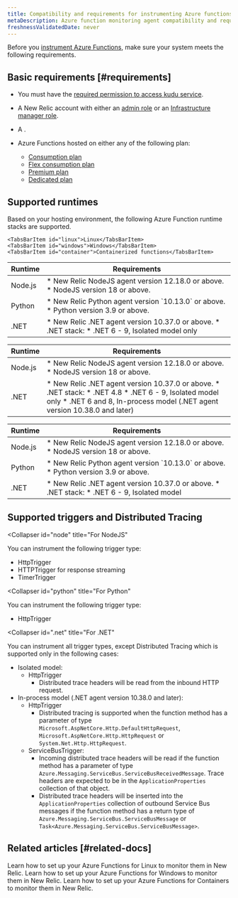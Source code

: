 ```yaml
---
title: Compatibility and requirements for instrumenting Azure functions 
metaDescription: Azure function monitoring agent compatibility and requirements.
freshnessValidatedDate: never
---
```


Before you [instrument Azure Functions](/docs/serverless-function-monitoring/azure-function-monitoring/introduction-azure-monitoring/#config), make sure your system meets the following requirements.

## Basic requirements [#requirements]


* You must have the [required permission to access kudu service](https://learn.microsoft.com/en-us/azure/app-service/resources-kudu#access-kudu-for-your-app). 

* A New Relic account with either an [admin role](/docs/accounts/original-accounts-billing/original-users-roles/users-roles-original-user-model/#roles) or an [Infrastructure manager role](/docs/accounts/original-accounts-billing/original-users-roles/users-roles-original-user-model#add-on).

* A <InlinePopover type="userKey" />.

* Azure Functions hosted on either any of the following plan:
    * [Consumption plan](https://learn.microsoft.com/en-us/azure/azure-functions/consumption-plan)
    * [Flex consumption plan](https://learn.microsoft.com/en-us/azure/azure-functions/flex-consumption-plan)
    * [Premium plan](https://learn.microsoft.com/en-us/azure/azure-functions/functions-premium-plan)
    * [Dedicated plan](https://learn.microsoft.com/en-us/azure/azure-functions/dedicated-plan)


## Supported runtimes

Based on your hosting environment, the following Azure Function runtime stacks are supported.

<Tabs>
  <TabsBar>

    <TabsBarItem id="linux">Linux</TabsBarItem>
    <TabsBarItem id="windows">Windows</TabsBarItem>
    <TabsBarItem id="container">Containerized functions</TabsBarItem>

  </TabsBar>
  <TabsPages>
  

<TabsPageItem id="linux">


<table>
  <thead>
    <tr>
      <th>Runtime</th>
      <th>Requirements</th>
    </tr>
  </thead>
  <tbody>
    <tr>
      <td>Node.js</td>
      <td>
        * New Relic NodeJS agent version 12.18.0 or above.
        * NodeJS version 18 or above.
      </td>
    </tr>
    <tr>
      <td>Python</td>
      <td>
        * New Relic Python agent version `10.13.0` or above.
        * Python version 3.9 or above. 
      </td>
    </tr>
    <tr>
      <td>.NET</td>
      <td>
        * New Relic .NET agent version 10.37.0 or above.
        * .NET stack: 
          * .NET 6 - 9, Isolated model only
      </td>
    </tr> 
  </tbody>
</table>

</TabsPageItem>


<TabsPageItem id="windows">

<table>
  <thead>
    <tr>
      <th>Runtime</th>
      <th>Requirements</th>
    </tr>
  </thead>
  <tbody>
    <tr>
      <td>Node.js</td>
      <td>
        * New Relic NodeJS agent version 12.18.0 or above.
        * NodeJS version 18 or above.
      </td>
    </tr>
    <tr>
      <td>.NET</td>
      <td>
        * New Relic .NET agent version 10.37.0 or above.
        * .NET stack: 
          * .NET 4.8
          * .NET 6 - 9, Isolated model only
          * .NET 6 and 8, In-process model (.NET agent version 10.38.0 and later)
      </td>
    </tr> 
  </tbody>
</table>

</TabsPageItem>

<TabsPageItem id="container">


<table>
  <thead>
    <tr>
      <th>Runtime</th>
      <th>Requirements</th>
    </tr>
  </thead>
  <tbody>
    <tr>
      <td>Node.js</td>
      <td>
        * New Relic NodeJS agent version 12.18.0 or above.
        * NodeJS version 18 or above.
      </td>
    </tr>
    <tr>
      <td>Python</td>
      <td>
        * New Relic Python agent version `10.13.0` or above.
        * Python version 3.9 or above. 
      </td>
    </tr>
    <tr>
      <td>.NET</td>
      <td>
          * New Relic .NET agent version 10.37.0 or above.
          * .NET stack: 
            * .NET 6 - 9, Isolated model
      </td>
    </tr> 
  </tbody>
</table>

</TabsPageItem>

</TabsPages>

</Tabs>

## Supported triggers and Distributed Tracing


<CollapserGroup>


  <Collapser
    id="node"
    title="For NodeJS"
  >

  You can instrument the following trigger type:

  * HttpTrigger 
  * HTTPTrigger for response streaming
  * TimerTrigger


  </Collapser>

  <Collapser
    id="python"
    title="For Python"
  >

  You can instrument the following trigger type:

  * HttpTrigger 

  </Collapser>

  <Collapser
    id=".net"
    title="For .NET"
  >

  You can instrument all trigger types, except Distributed Tracing which is supported only in the following cases:

  * Isolated model:
    * HttpTrigger 
      * Distributed trace headers will be read from the inbound HTTP request.
  * In-process model (.NET agent version 10.38.0 and later): 
    * HttpTrigger
      * Distributed tracing is supported when the function method has a parameter of type `Microsoft.AspNetCore.Http.DefaultHttpRequest`, `Microsoft.AspNetCore.Http.HttpRequest` or `System.Net.Http.HttpRequest`.
    * ServiceBusTrigger:
      * Incoming distributed trace headers will be read if the function method has a parameter of type `Azure.Messaging.ServiceBus.ServiceBusReceivedMessage`. Trace headers are expected to be in the `ApplicationProperties` collection of that object.
      * Distributed trace headers will be inserted into the `ApplicationProperties` collection of outbound Service Bus messages if the function method has a return type of `Azure.Messaging.ServiceBus.ServiceBusMessage` or `Task<Azure.Messaging.ServiceBus.ServiceBusMessage>`.

  </Collapser>



</CollapserGroup>



## Related articles [#related-docs]

<DocTiles>
  <DocTile title="Linux instrumentation" path="/docs/serverless-function-monitoring/azure-function-monitoring/linux">Learn how to set up your Azure Functions for Linux to monitor them in New Relic.</DocTile>
  <DocTile title="Windows instrumentation" path="/docs/serverless-function-monitoring/azure-function-monitoring/windows">Learn how to set up your Azure Functions for Windows to monitor them in New Relic.</DocTile>
  <DocTile title="Container instrumentation" path="/docs/serverless-function-monitoring/azure-function-monitoring/container">Learn how to set up your Azure Functions for Containers to monitor them in New Relic.</DocTile>
</DocTiles>

